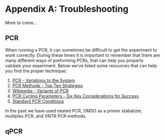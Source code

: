 # Appendix A: Troubleshooting

More to come...

## PCR {#troubleshooting_pcr}

When running a PCR, it can sometimes be difficult to get the experiment to work correctly.  During these times it is important to remember that there are many different ways of preforming PCRs, that can help you properly validate your experiment.  Below we've listed some resources that can help you find the proper technique:

1. [PCR - Variations to the System](https://www.abmgood.com/marketing/knowledge_base/polymerase_chain_variation_system.php)
2. [PCR Methods - Top Ten Strategies](https://www.thermofisher.com/us/en/home/life-science/cloning/cloning-learning-center/invitrogen-school-of-molecular-biology/pcr-education/pcr-reagents-enzymes/pcr-methods.html)
3. [Wikipedia - Variants of PCR](https://en.wikipedia.org/wiki/Variants_of_PCR)
4. [PCR Cycling Parameters - Six Key Considerations for Success](https://www.thermofisher.com/us/en/home/life-science/cloning/cloning-learning-center/invitrogen-school-of-molecular-biology/pcr-education/pcr-reagents-enzymes/pcr-cycling-considerations.html)
5. [Standard PCR Conditions](https://www.k-state.edu/hermanlab/protocols/StandardPCRConditions.html)

In the past we have used nested PCR, DMSO as a primer stabalizer, multiplex PCR, and VNTR PCR methods.


## qPCR
